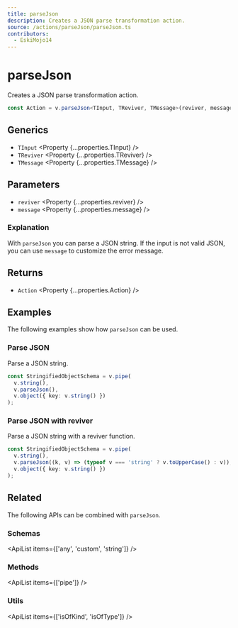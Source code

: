 ```yaml
---
title: parseJson
description: Creates a JSON parse transformation action.
source: /actions/parseJson/parseJson.ts
contributors:
  - EskiMojo14
---
```



# parseJson

Creates a JSON parse transformation action.

```ts
const Action = v.parseJson<TInput, TReviver, TMessage>(reviver, message);
```

## Generics

- `TInput` <Property {...properties.TInput} />
- `TReviver` <Property {...properties.TReviver} />
- `TMessage` <Property {...properties.TMessage} />

## Parameters

- `reviver` <Property {...properties.reviver} />
- `message` <Property {...properties.message} />

### Explanation

With `parseJson` you can parse a JSON string. If the input is not valid JSON, you can use `message` to customize the error message.

## Returns

- `Action` <Property {...properties.Action} />

## Examples

The following examples show how `parseJson` can be used.

### Parse JSON

Parse a JSON string.

```ts
const StringifiedObjectSchema = v.pipe(
  v.string(),
  v.parseJson(),
  v.object({ key: v.string() })
);
```

### Parse JSON with reviver

Parse a JSON string with a reviver function.

```ts
const StringifiedObjectSchema = v.pipe(
  v.string(),
  v.parseJson((k, v) => (typeof v === 'string' ? v.toUpperCase() : v)),
  v.object({ key: v.string() })
);
```

## Related

The following APIs can be combined with `parseJson`.

### Schemas

<ApiList items={['any', 'custom', 'string']} />

### Methods

<ApiList items={['pipe']} />

### Utils

<ApiList items={['isOfKind', 'isOfType']} />
